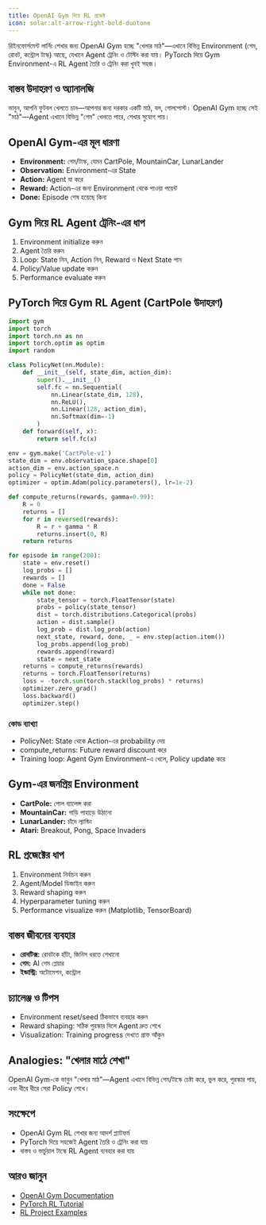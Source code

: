 ```yaml
---
title: OpenAI Gym দিয়ে RL প্রজেক্ট
icon: solar:alt-arrow-right-bold-duotone
---
```


রিইনফোর্সমেন্ট লার্নিং শেখার জন্য OpenAI Gym হচ্ছে "খেলার মাঠ"—এখানে বিভিন্ন Environment (গেম, রোবট, কন্ট্রোল টাস্ক) আছে, যেখানে Agent ট্রেনিং ও টেস্টিং করা যায়। PyTorch দিয়ে Gym Environment-এ RL Agent তৈরি ও ট্রেনিং করা খুবই সহজ।

## বাস্তব উদাহরণ ও অ্যানালজি

ভাবুন, আপনি ফুটবল খেলতে চান—আপনার জন্য দরকার একটি মাঠ, বল, গোলপোস্ট। OpenAI Gym হচ্ছে সেই "মাঠ"—Agent এখানে বিভিন্ন "গেম" খেলতে পারে, শেখার সুযোগ পায়।

## OpenAI Gym-এর মূল ধারণা
- **Environment:** গেম/টাস্ক, যেমন CartPole, MountainCar, LunarLander
- **Observation:** Environment-এর State
- **Action:** Agent যা করে
- **Reward:** Action-এর জন্য Environment থেকে পাওয়া পয়েন্ট
- **Done:** Episode শেষ হয়েছে কিনা

## Gym দিয়ে RL Agent ট্রেনিং-এর ধাপ
1. Environment initialize করুন
2. Agent তৈরি করুন
3. Loop: State নিন, Action নিন, Reward ও Next State পান
4. Policy/Value update করুন
5. Performance evaluate করুন

## PyTorch দিয়ে Gym RL Agent (CartPole উদাহরণ)

```python
import gym
import torch
import torch.nn as nn
import torch.optim as optim
import random

class PolicyNet(nn.Module):
    def __init__(self, state_dim, action_dim):
        super().__init__()
        self.fc = nn.Sequential(
            nn.Linear(state_dim, 128),
            nn.ReLU(),
            nn.Linear(128, action_dim),
            nn.Softmax(dim=-1)
        )
    def forward(self, x):
        return self.fc(x)

env = gym.make('CartPole-v1')
state_dim = env.observation_space.shape[0]
action_dim = env.action_space.n
policy = PolicyNet(state_dim, action_dim)
optimizer = optim.Adam(policy.parameters(), lr=1e-2)

def compute_returns(rewards, gamma=0.99):
    R = 0
    returns = []
    for r in reversed(rewards):
        R = r + gamma * R
        returns.insert(0, R)
    return returns

for episode in range(200):
    state = env.reset()
    log_probs = []
    rewards = []
    done = False
    while not done:
        state_tensor = torch.FloatTensor(state)
        probs = policy(state_tensor)
        dist = torch.distributions.Categorical(probs)
        action = dist.sample()
        log_prob = dist.log_prob(action)
        next_state, reward, done, _ = env.step(action.item())
        log_probs.append(log_prob)
        rewards.append(reward)
        state = next_state
    returns = compute_returns(rewards)
    returns = torch.FloatTensor(returns)
    loss = -torch.sum(torch.stack(log_probs) * returns)
    optimizer.zero_grad()
    loss.backward()
    optimizer.step()
```

### কোড ব্যাখ্যা
- PolicyNet: State থেকে Action-এর probability দেয়
- compute_returns: Future reward discount করে
- Training loop: Agent Gym Environment-এ খেলে, Policy update করে

## Gym-এর জনপ্রিয় Environment
- **CartPole:** পোল ব্যালেন্স করা
- **MountainCar:** গাড়ি পাহাড়ে উঠানো
- **LunarLander:** চাঁদে ল্যান্ডিং
- **Atari:** Breakout, Pong, Space Invaders

## RL প্রজেক্টের ধাপ
1. Environment নির্বাচন করুন
2. Agent/Model ডিজাইন করুন
3. Reward shaping করুন
4. Hyperparameter tuning করুন
5. Performance visualize করুন (Matplotlib, TensorBoard)

## বাস্তব জীবনের ব্যবহার
- **রোবটিক্স:** রোবটকে হাঁটা, জিনিস ধরতে শেখানো
- **গেম:** AI গেম প্লেয়ার
- **ইন্ডাস্ট্রি:** অটোমেশন, কন্ট্রোল

## চ্যালেঞ্জ ও টিপস
- Environment reset/seed ঠিকভাবে ব্যবহার করুন
- Reward shaping: সঠিক পুরস্কার দিলে Agent দ্রুত শেখে
- Visualization: Training progress দেখতে গ্রাফ আঁকুন

## Analogies: "খেলার মাঠে শেখা"

OpenAI Gym-কে ভাবুন "খেলার মাঠ"—Agent এখানে বিভিন্ন গেম/টাস্কে চেষ্টা করে, ভুল করে, পুরস্কার পায়, এবং ধীরে ধীরে সেরা Policy শেখে।

## সংক্ষেপে
- OpenAI Gym RL শেখার জন্য আদর্শ প্ল্যাটফর্ম
- PyTorch দিয়ে সহজেই Agent তৈরি ও ট্রেনিং করা যায়
- বাস্তব ও ভার্চুয়াল টাস্কে RL Agent ব্যবহার করা যায়

## আরও জানুন
- [OpenAI Gym Documentation](https://www.gymlibrary.dev/)
- [PyTorch RL Tutorial](https://pytorch.org/tutorials/intermediate/reinforcement_q_learning.html)
- [RL Project Examples](https://spinningup.openai.com/en/latest/)
